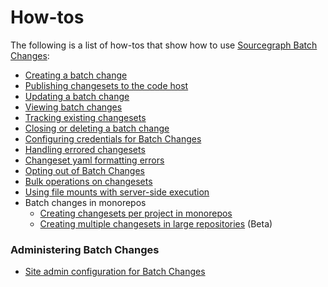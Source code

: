 # How-tos

The following is a list of how-tos that show how to use [Sourcegraph Batch Changes](../index):

- [Creating a batch change](./how-tos/creating_a_batch_change)
- [Publishing changesets to the code host](./how-tos/publishing_changesets)
- [Updating a batch change](./how-tos/updating_a_batch_change)
- [Viewing batch changes](./how-tos/viewing_batch_changes)
- [Tracking existing changesets](./how-tos/tracking_existing_changesets)
- [Closing or deleting a batch change](./how-tos/closing_or_deleting_a_batch_change)
- [Configuring credentials for Batch Changes](./how-tos/configuring_credentials)
- [Handling errored changesets](./how-tos/handling_errored_changesets)
- [Changeset yaml formatting errors](./how-tos/yaml_changeset_errors)
- [Opting out of Batch Changes](./how-tos/opting_out_of_batch_changes)
- [Bulk operations on changesets](./how-tos/bulk_operations_on_changesets)
- [Using file mounts with server-side execution](./how-tos/server_side_file_mounts)
- Batch changes in monorepos
  - [Creating changesets per project in monorepos](./how-tos/creating_changesets_per_project_in_monorepos)
  - [Creating multiple changesets in large repositories](./how-tos/creating_multiple_changesets_in_large_repositories) (Beta)

### Administering Batch Changes

- [Site admin configuration for Batch Changes](./how-tos/site_admin_configuration)
